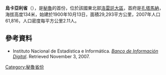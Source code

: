'''烏卡亞利省'''（{{lang-es|Provincia de Ucayali}}），是[[秘魯|秘魯]]的首份，位於該國東北部[[洛雷託大區|洛雷託大區]]，首府是[[孔塔馬納|孔塔馬納]]，海拔高度134米，始建於1900年10月13日，面積29,293平方公里，2007年人口61,816，人口密度每平方公里2.11人。

==參考資料==
* {{es icon}} Instituto Nacional de Estadística e Informática. ''[https://web.archive.org/web/20080423164200/http://desa.inei.gob.pe/mapas/bid/ Banco de Información Digital]''. Retrieved November 3, 2007.

{{coord|7.348513|S|75.005752|W|type:adm2nd_source:itwiki|display=title}}

{{Peru-geo-stub}}
{{秘魯省份|state=collapsed}}
[[Category:秘魯省份|Category:秘魯省份]]